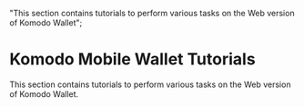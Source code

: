   "This section contains tutorials to perform various tasks on the Web version of Komodo Wallet";

# Komodo Mobile Wallet Tutorials

This section contains tutorials to perform various tasks on the Web version of Komodo Wallet.

<TocForIndex />